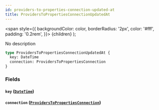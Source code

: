 ```yaml
---
id: providers-to-properties-connection-updated-at
title: ProvidersToPropertiesConnectionUpdatedAt
---
```


<span
style={{
      backgroundColor: color,
      borderRadius: '2px',
      color: '#fff',
      padding: '0.2rem',
    }}>
{children}
</span>
);

No description

```graphql
type ProvidersToPropertiesConnectionUpdatedAt {
  key: DateTime
  connection: ProvidersToPropertiesConnection
}
```

### Fields

#### `key` ([`DateTime`](/v1/scalars/date-time))

#### `connection` ([`ProvidersToPropertiesConnection`](/v1/objects/providers-to-properties-connection))
